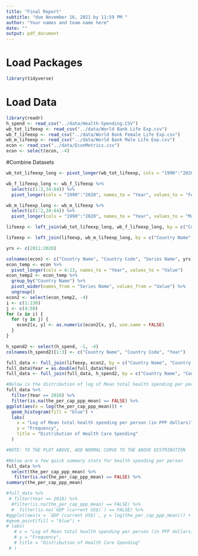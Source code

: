 ```yaml
---
title: "Final Report"
subtitle: "due November 16, 2021 by 11:59 PM "
author: "Your names and team name here"
date: ""
output: pdf_document
---
```


# Load Packages

```r
library(tidyverse) 
``` 

# Load Data
```r
library(readr)
h_spend <- read_csv("../data/Health-Spending.CSV")
wb_tot_lifeexp <- read_csv("../data/World Bank Life Exp.csv")
wb_f_lifeexp <- read_csv("../data/World Bank Female Life Exp.csv")
wb_m_lifeexp <- read_csv("../data/World Bank Male Life Exp.csv")
econ <- read_csv("../data/EconMetrics.csv")
econ <- select(econ, -4)
```

#Combine Datasets
```r
wb_tot_lifeexp_long <- pivot_longer(wb_tot_lifeexp, cols = "1990":"2020", names_to = "Year", values_to = "Total Life Expectancy")

wb_f_lifeexp_long <- wb_f_lifeexp %>%
  select(c(1:2,34:64)) %>%
  pivot_longer(cols = "1990":"2020", names_to = "Year", values_to = "Female Life Expectancy")

wb_m_lifeexp_long <- wb_m_lifeexp %>%
  select(c(1:2,34:64)) %>%
  pivot_longer(cols = "1990":"2020", names_to = "Year", values_to = "Male Life Expectancy")

lifeexp <- left_join(wb_tot_lifeexp_long, wb_f_lifeexp_long, by = c("Country Name", "Country Code", "Year"))

lifeexp <- left_join(lifeexp, wb_m_lifeexp_long, by = c("Country Name", "Country Code", "Year"))
```

```r
yrs <- c(2011:2020)

colnames(econ) <- c("Country Name", "Country Code", "Series Name", yrs)
econ_temp <- econ %>%
  pivot_longer(cols = 4:13, names_to = "Year", values_to = "Value")
econ_temp2 <- econ_temp %>%
  group_by("Country Name") %>%
  pivot_wider(names_from = "Series Name", values_from = "Value") %>%
  ungroup()
econ2 <- select(econ_temp2, -4)
i <- c(1:230)
j <- c(4:58)
for (x in i) {
  for (y in j) {
    econ2[x, y] <- as.numeric(econ2[x, y], use.name = FALSE)
  }
}
```
```r
h_spend2 <- select(h_spend, -1, -4)
colnames(h_spend2)[1:3] <- c("Country Name", "Country Code", "Year")
```

```r
full_data <- full_join(lifeexp, econ2, by = c("Country Name", "Country Code", "Year"))
full_data$Year = as.double(full_data$Year)
full_data <- full_join(full_data, h_spend2, by = c("Country Name", "Country Code", "Year"))
```

```r
#Below is the distribution of log of Mean total health spending per person (in PPP dollars)
full_data %>%
  filter(Year == 2018) %>%
  filter(is.na(the_per_cap_ppp_mean) == FALSE) %>%
ggplot(aes(x = log(the_per_cap_ppp_mean))) + 
  geom_histogram(fill = "blue") + 
  labs(
    x = "Log of Mean total health spending per person (in PPP dollars)",
    y = "Frequency",
    title = "Distribution of Health Care Spending"
  ) 

#NOTE: TO THE PLOT ABOVE, ADD NORMAL CURVE TO THE ABOVE DISTRIBUTION

#Below are a few quick summary stats for health spending per person
full_data %>%
  select(the_per_cap_ppp_mean) %>%
   filter(is.na(the_per_cap_ppp_mean) == FALSE) %>%
summary(the_per_cap_ppp_mean)

#full_data %>%
 # filter(Year == 2018) %>%
  #filter(is.na(the_per_cap_ppp_mean) == FALSE) %>%
  #  filter(is.na(`GDP (current US$)`) == FALSE) %>%
#ggplot(aes(x = `GDP (current US$)`, y = log(the_per_cap_ppp_mean))) + 
#geom_point(fill = "blue") + 
# labs(
   # x = "Log of Mean total health spending per person (in PPP dollars)",
   # y = "Frequency",
   # title = "Distribution of Health Care Spending"
 # ) 

```